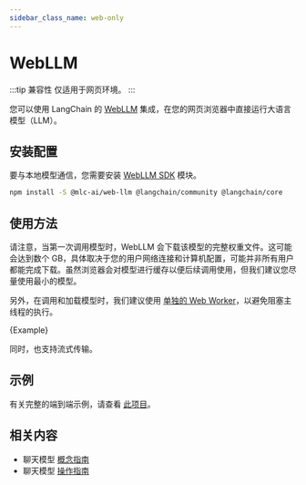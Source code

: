 ```yaml
---
sidebar_class_name: web-only
---
```


# WebLLM

:::tip 兼容性
仅适用于网页环境。
:::

您可以使用 LangChain 的 [WebLLM](https://webllm.mlc.ai) 集成，在您的网页浏览器中直接运行大语言模型（LLM）。

## 安装配置

要与本地模型通信，您需要安装 [WebLLM SDK](https://www.npmjs.com/package/@mlc-ai/web-llm) 模块。


<IntegrationInstallTooltip></IntegrationInstallTooltip>

```bash npm2yarn
npm install -S @mlc-ai/web-llm @langchain/community @langchain/core
```

## 使用方法

请注意，当第一次调用模型时，WebLLM 会下载该模型的完整权重文件。这可能会达到数个 GB，具体取决于您的用户网络连接和计算机配置，可能并非所有用户都能完成下载。虽然浏览器会对模型进行缓存以便后续调用使用，但我们建议您尽量使用最小的模型。

另外，在调用和加载模型时，我们建议使用 [单独的 Web Worker](https://developer.mozilla.org/en-US/docs/Web/API/Web_Workers_API/Using_web_workers)，以避免阻塞主线程的执行。


<CodeBlock language="typescript">{Example}</CodeBlock>

同时，也支持流式传输。

## 示例

有关完整的端到端示例，请查看 [此项目](https://github.com/jacoblee93/fully-local-pdf-chatbot)。

## 相关内容

- 聊天模型 [概念指南](/docs/concepts/chat_models)
- 聊天模型 [操作指南](/docs/how_to/#chat-models)